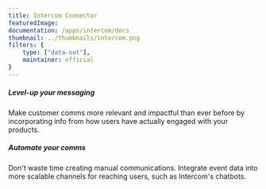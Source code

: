 ```yaml
---
title: Intercom Connector
featuredImage: 
documentation: /apps/intercom/docs
thumbnail: ../thumbnails/intercom.png
filters: {
    type: ["data-out"],
    maintainer: official
}
---
```


<Section
    divider={false}
    title="Send event data to Intercom whenever selected events happen for users who are identified by email address."
    size="full"
    cols={2}
>
    <div>
        <h5>Level-up your messaging</h5>
        <p>Make customer comms more relevant and impactful than ever before by incorporating info from how users have actually engaged with your products.</p>
    </div>
    <div>
        <h5>Automate your comms</h5>
        <p>Don't waste time creating manual communications. Integrate event data into more scalable channels for reaching users, such as Intercom's chatbots.</p>
    </div>
</Section>

<TutorialsSlider topic="intercom" />

<Documentation />
